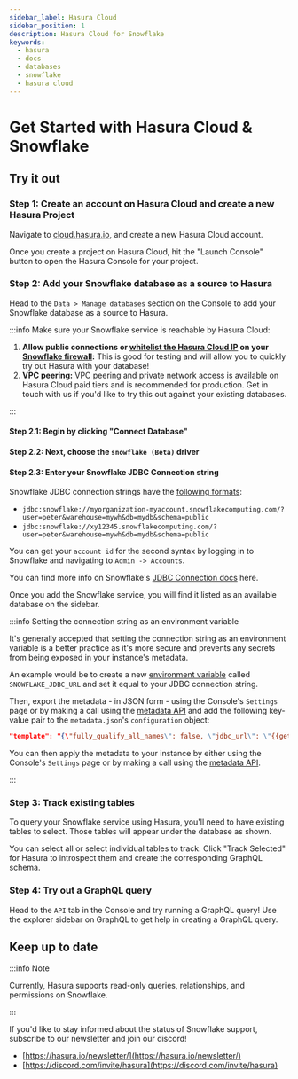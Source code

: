 ```yaml
---
sidebar_label: Hasura Cloud
sidebar_position: 1
description: Hasura Cloud for Snowflake
keywords:
  - hasura
  - docs
  - databases
  - snowflake
  - hasura cloud
---
```



# Get Started with Hasura Cloud & Snowflake

## Try it out

### Step 1: Create an account on Hasura Cloud and create a new Hasura Project

Navigate to
[cloud.hasura.io](https://cloud.hasura.io/signup/?pg=docs&plcmt=body&cta=navigate-to-cloud-hasura-io&tech=default), and
create a new Hasura Cloud account.

Once you create a project on Hasura Cloud, hit the "Launch Console" button to open the Hasura Console for your project.

<Thumbnail
  src="/img/databases/data-connector/create-project.png"
  alt="Connect new or existing database"
  width="1000px"
/>

### Step 2: Add your Snowflake database as a source to Hasura

Head to the `Data > Manage databases` section on the Console to add your Snowflake database as a source to Hasura.

:::info Make sure your Snowflake service is reachable by Hasura Cloud:

1.  **Allow public connections or
    [whitelist the Hasura Cloud IP](/hasura-cloud/projects/create.mdx#cloud-projects-create-allow-nat-ip) on your
    [Snowflake firewall](https://docs.snowflake.com/en/user-guide/network-policies.html):** This is good for testing and
    will allow you to quickly try out Hasura with your database!
2.  **VPC peering:** VPC peering and private network access is available on Hasura Cloud paid tiers and is recommended
    for production. Get in touch with us if you'd like to try this out against your existing databases.

:::

#### Step 2.1: Begin by clicking "Connect Database"

<Thumbnail src="/img/databases/data-connector/manage-databases.png" alt="Manage databases" width="1000px" />

#### Step 2.2: Next, choose the `snowflake (Beta)` driver

<Thumbnail src="/img/databases/snowflake/choose-snowflake.png" alt="temp" width="1000px" />

#### Step 2.3: Enter your Snowflake JDBC Connection string

<Thumbnail
  src="/img/databases/snowflake/database-config.png"
  alt="Setting the Snowflake connection details."
  width="1000px"
/>

Snowflake JDBC connection strings have the
[following formats](https://docs.snowflake.com/en/user-guide/jdbc-configure.html#examples):

- `jdbc:snowflake://myorganization-myaccount.snowflakecomputing.com/?user=peter&warehouse=mywh&db=mydb&schema=public`
- `jdbc:snowflake://xy12345.snowflakecomputing.com/?user=peter&warehouse=mywh&db=mydb&schema=public`

You can get your `account id` for the second syntax by logging in to Snowflake and navigating to `Admin -> Accounts`.

You can find more info on Snowflake's
[JDBC Connection docs](https://docs.snowflake.com/en/user-guide/jdbc-configure.html#jdbc-driver-connection-string) here.

Once you add the Snowflake service, you will find it listed as an available database on the sidebar.

:::info Setting the connection string as an environment variable

It's generally accepted that setting the connection string as an environment variable is a better practice as it's more
secure and prevents any secrets from being exposed in your instance's metadata.

An example would be to create a new
[environment variable](/deployment/graphql-engine-flags/index.mdx#using-environment-variables) called
`SNOWFLAKE_JDBC_URL` and set it equal to your JDBC connection string.

Then, export the metadata - in JSON form - using the Console's `Settings` page or by making a call using the
[metadata API](api-reference/metadata-api/manage-metadata.mdx#metadata-export-metadata) and add the following key-value
pair to the `metadata.json`'s `configuration` object:

```json
"template": "{\"fully_qualify_all_names\": false, \"jdbc_url\": \"{{getEnvironmentVariable(\"SNOWFLAKE_JDBC_URL\")}}\"}"
```

You can then apply the metadata to your instance by either using the Console's `Settings` page or by making a call using
the [metadata API](api-reference/metadata-api/manage-metadata.mdx#metadata-apply-metadata).

:::

### Step 3: Track existing tables

To query your Snowflake service using Hasura, you'll need to have existing tables to select. Those tables will appear
under the database as shown.

<Thumbnail src="/img/databases/snowflake/track-tables-1.png" alt="Tracking tables." width="1000px" />

You can select all or select individual tables to track. Click "Track Selected" for Hasura to introspect them and create
the corresponding GraphQL schema.

<Thumbnail src="/img/databases/snowflake/track-tables-2.png" alt="Tracking tables selected." width="1000px" />

### Step 4: Try out a GraphQL query

Head to the `API` tab in the Console and try running a GraphQL query! Use the explorer sidebar on GraphQL to get help in
creating a GraphQL query.

<Thumbnail src="/img/databases/snowflake/query.png" alt="Try a GraphQL query" width="1000px" />

## Keep up to date

:::info Note

Currently, Hasura supports read-only queries, relationships, and permissions on Snowflake.

:::

If you'd like to stay informed about the status of Snowflake support, subscribe to our newsletter and join our discord!

- [https://hasura.io/newsletter/](https://hasura.io/newsletter/)
- [https://discord.com/invite/hasura](https://discord.com/invite/hasura)
